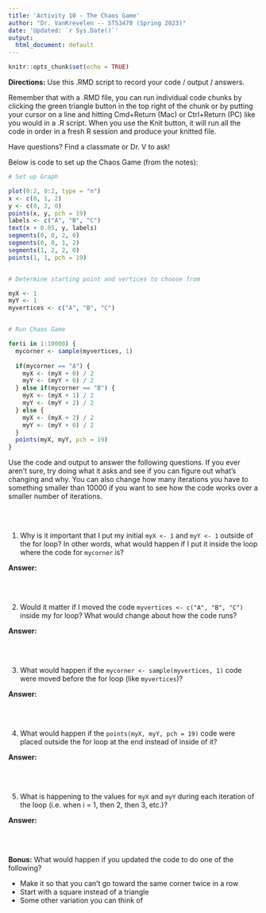```yaml
---
title: 'Activity 10 - The Chaos Game'
author: "Dr. VanKrevelen -- STS3470 (Spring 2023)"
date: 'Updated: `r Sys.Date()`'
output:
  html_document: default
---
```


```r
knitr::opts_chunk$set(echo = TRUE)
```

**Directions:** Use this .RMD script to record your code / output / answers.

Remember that with a .RMD file, you can run individual code chunks by clicking the green triangle button in the top right of the chunk or by putting your cursor on a line and hitting Cmd+Return (Mac) or Ctrl+Return (PC) like you would in a .R script. When you use the Knit button, it will run all the code in order in a fresh R session and produce your knitted file.

Have questions? Find a classmate or Dr. V to ask!

Below is code to set up the Chaos Game (from the notes):

```r
# Set up Graph

plot(0:2, 0:2, type = "n")
x <- c(0, 1, 2)
y <- c(0, 2, 0)
points(x, y, pch = 19)
labels <- c("A", "B", "C")
text(x + 0.05, y, labels)
segments(0, 0, 2, 0)
segments(0, 0, 1, 2)
segments(1, 2, 2, 0)
points(1, 1, pch = 19)


# Determine starting point and vertices to choose from

myX <- 1
myY <- 1
myvertices <- c("A", "B", "C")


# Run Chaos Game

for(i in 1:10000) {
  mycorner <- sample(myvertices, 1)
  
  if(mycorner == "A") {
    myX <- (myX + 0) / 2
    myY <- (myY + 0) / 2
  } else if(mycorner == "B") {
    myX <- (myX + 1) / 2
    myY <- (myY + 2) / 2
  } else {
    myX <- (myX + 2) / 2
    myY <- (myY + 0) / 2
  }
  points(myX, myY, pch = 19)
}
```

Use the code and output to answer the following questions. If you ever aren't sure, try doing what it asks and see if you can figure out what's changing and why. You can also change how many iterations you have to something smaller than 10000 if you want to see how the code works over a smaller number of iterations.

<br>
<br>


1) Why is it important that I put my initial `myX <- 1` and `myY <- 1` outside of the for loop? In other words, what would happen if I put it inside the loop where the code for `mycorner` is?

**Answer:**

<br>
<br>


2) Would it matter if I moved the code `myvertices <- c("A", "B", "C")` inside my for loop? What would change about how the code runs?

**Answer:**

<br>
<br>


3) What would happen if the `mycorner <- sample(myvertices, 1)` code were moved before the for loop (like `myvertices`)?

**Answer:**

<br>
<br>


4) What would happen if the `points(myX, myY, pch = 19)` code were placed outside the for loop at the end instead of inside of it?

**Answer:**

<br>
<br>


5) What is happening to the values for `myX` and `myY` during each iteration of the loop (i.e. when i = 1, then 2, then 3, etc.)?

**Answer:**

<br>
<br>


**Bonus:** What would happen if you updated the code to do one of the following?

- Make it so that you can't go toward the same corner twice in a row
- Start with a square instead of a triangle
- Some other variation you can think of